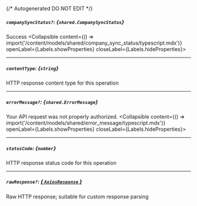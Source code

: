 {/* Autogenerated DO NOT EDIT  */}

##### `companySyncStatus?`: *{`shared.CompanySyncStatus`}*
Success
<Collapsible content={() => import('/content/models/shared/company_sync_status/typescript.mdx')} openLabel={Labels.showProperties} closeLabel={Labels.hideProperties}>
</Collapsible>

---
##### `contentType`: *{`string`}*
HTTP response content type for this operation

---
##### `errorMessage?`: *{`shared.ErrorMessage`}*
Your API request was not properly authorized.
<Collapsible content={() => import('/content/models/shared/error_message/typescript.mdx')} openLabel={Labels.showProperties} closeLabel={Labels.hideProperties}>
</Collapsible>

---
##### `statusCode`: *{`number`}*
HTTP response status code for this operation

---
##### `rawResponse?`: [*{ `AxiosResponse` }*](https://axios-http.com/docs/res_schema)
Raw HTTP response; suitable for custom response parsing


